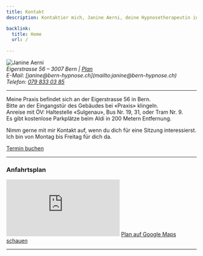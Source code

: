 ```yaml
---
title: Kontakt
description: Kontaktier mich, Janine Aerni, deine Hypnosetherapeutin in Bern. Ich helfe dir beim Rauchstopp und unterstütze dich bei Stress oder Ängsten.

backlink:
  title: Home
  url: /
  
---
```




<div class="flex flex-wrap gap-4 items-center">
  <Image
      width={112}
      src={JanineFace}
      class="w-32 h-32 object-cover object-center rounded-full shadow-lg"
      alt="Janine Aerni"
      widths={[112, 224]}
      sizes="112px"
  />  
  <address class="text-main not-italic">
      Eigerstrasse 56 – 3007 Bern | <a data-umami-event="Open Google Map" href="#plan">Plan</a> <br />
      E-Mail: [janine@bern-hypnose.ch](mailto:janine@bern-hypnose.ch) <br />
      Telefon: <a href="tel:079 833 03 85">079 833 03 85</a> <br />
  </address>
</div>

<div class="not-prose py-4">
  <hr class="border-gray-400" />
</div>

<p>Meine Praxis befindet sich an der Eigerstrasse 56 in Bern. <br />
Bitte an der Eingangstür des Gebäudes bei «Praxis» klingeln.<br />
Anreise mit ÖV: Haltestelle «Sulgenau», Bus&nbsp;Nr.&nbsp;19, 31, oder Tram&nbsp;Nr.&nbsp;9.<br />
Es gibt kostenlose Parkplätze beim Aldi in 200 Metern Entfernung.</p>

<p>
Nimm gerne mit mir Kontakt auf, wenn du dich für eine Sitzung
interessierst.
Ich bin von Montag bis Freitag für dich da.
</p>

<a href="/termin/" class="inline-flex not-prose items-center justify-center px-6 py-3 text-base leading-tight font-bold text-white bg-red-600 border border-red-600 rounded-full transition hover:bg-red-500 hover:text-red-50 no-underline">Termin buchen</a>

<hr class="border-gray-400" />
  <h3 id="plan">Anfahrtsplan</h3>
<iframe 
  class="w-full aspect-video mb-8"
  src="https://www.google.com/maps/embed?pb=!1m18!1m12!1m3!1d2724.122522312202!2d7.436443799999998!3d46.939631!2m3!1f0!2f0!3f0!3m2!1i1024!2i768!4f13.1!3m3!1m2!1s0x478e3919098aba6d%3A0xc134d9016ead528c!2sBern%20Hypnose%20-%20Janine%20Aerni!5e0!3m2!1sfr!2sch!4v1736157757984!5m2!1sfr!2sch"  
  style="border:0;" 
  allowfullscreen="" 
  loading="lazy" 
  referrerpolicy="no-referrer-when-downgrade">
</iframe>
<a data-umami-event="Open Google Map" href="https://www.google.com/maps/place/Hypnosetherapie+Janine+Aerni/@46.939631,7.4338689,17z/data=!3m1!4b1!4m6!3m5!1s0x478e3919098aba6d:0xc134d9016ead528c!8m2!3d46.939631!4d7.4364438!16s%2Fg%2F11w9gt4g0k?entry=ttu" target="_blank" class="inline-flex items-center justify-center px-6 py-3 text-base leading-tight font-bold text-red-600 bg-transparent border border-red-600 rounded-full transition hover:bg-red-500 hover:text-red-50 no-underline">Plan auf Google Maps schauen</a>

<hr class="border-gray-400" />
